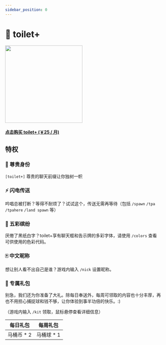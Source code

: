 ```yaml
---
sidebar_position: 0
---
```


# 💎 toilet+

<div class="buy_pro" style={{ marginLeft: "3rem"}}>
    <img src="/img/toiletplus.png" width="250" style={{ borderRadius: "1rem" }}/>
    <a href="https://afdian.net/order/create?product_type=1&plan_id=ceb715ce251d11edb03452540025c377&sku=%5B%7B%22sku_id%22%3A%22ceb9c044251d11ed9a7752540025c377%22,%22count%22%3A1%7D%5D">
        <div class="theme-admonition theme-admonition-danger alert alert--warning admonition_node_modules-@docusaurus-theme-classic-lib-theme-Admonition-styles-module" style={{ width: "16rem" }}>
            <div class="admonitionContent_node_modules-@docusaurus-theme-classic-lib-theme-Admonition-styles-module" >
                <h4>点击购买 toilet+ (￥25 / 月)</h4>
            </div>
        </div>
    </a>
</div>

## 特权

### 👑 尊贵身份

`[toilet+]` 尊贵的聊天前缀让你独树一帜

### ⚡ 闪电传送

吟唱总被打断？等得不耐烦了？试试这个，传送无需再等待（包括 `/spawn` `/tpa` `/tpahere` `/land spawn` 等）

### 🌈 五彩缤纷

厌倦了黑纸白字？toilet+享有聊天框和告示牌的多彩字体，请使用 `/colors` 查看可供使用的色彩代码。

### 🀄 中文昵称

想让别人看不出自己是谁？游戏内输入 `/nick` 设置昵称。

### 🎁 专属礼包

别急，我们还为你准备了大礼。除每日奉送外，每周可领取的内容也十分丰厚，再也不用担心捕捉球和钱不够，让你体验到事半功倍的快乐。:)

（游戏内输入 `/kit` 领取，鼠标悬停查看详细信息）

| 每日礼包 | 每周礼包 |
| - | - |
| <addr title="还有普通用户礼包：马桶币 * 1，可以一起领">马桶币 * 2</addr> | <addr title="马桶球&#13;耐久:4&#13;成功几率:40%&#13;可捕捉:&#13;  所有生物">马桶球 * 1</addr> |
